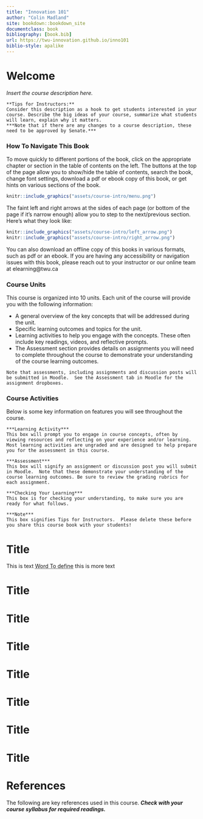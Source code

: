```yaml
---
title: "Innovation 101"
author: "Colin Madland"
site: bookdown::bookdown_site
documentclass: book
bibliography: [book.bib]
url: https://twu-innovation.github.io/inno101
biblio-style: apalike
---
```




# Welcome {-}

*Insert the course description here.*

```block
**Tips for Instructors:**
Consider this description as a hook to get students interested in your course. Describe the big ideas of your course, summarize what students will learn, explain why it matters.
***Note that if there are any changes to a course description, these need to be approved by Senate.***
```

### How To Navigate This Book {-}

To move quickly to different portions of the book, click on the appropriate chapter or section in the table of contents on the left. The buttons at the top of the page allow you to show/hide the table of contents, search the book, change font settings, download a pdf or ebook copy of this book, or get hints on various sections of the book.
```r
knitr::include_graphics("assets/course-intro/menu.png")
```

The faint left and right arrows at the sides of each page (or bottom of the page if it’s narrow enough) allow you to step to the next/previous section. Here’s what they look like:
```r
knitr::include_graphics("assets/course-intro/left_arrow.png")
knitr::include_graphics("assets/course-intro/right_arrow.png")
```

You can also download an offline copy of this books in various formats, such as pdf or an ebook. If you are having any accessibility or navigation issues with this book, please reach out to your instructor or our online team at elearning@twu.ca

### Course Units{-}

This course is organized into 10 units. Each unit of the course will provide you with the following information:

- A general overview of the key concepts that will be addressed during the unit.  
- Specific learning outcomes and topics for the unit.  
- Learning activities to help you engage with the concepts. These often include key readings, videos, and reflective prompts.  
- The Assessment section provides details on assignments you will need to complete throughout the course to demonstrate your understanding of the course learning outcomes.  

```block
Note that assessments, including assignments and discussion posts will be submitted in Moodle.  See the Assessment tab in Moodle for the assignment dropboxes.
```

### Course Activities{-}

Below is some key information on features you will see throughout the course. 

```block
***Learning Activity***  
This box will prompt you to engage in course concepts, often by viewing resources and reflecting on your experience and/or learning. Most learning activities are ungraded and are designed to help prepare you for the assessment in this course.
```

```block
***Assessment***  
This box will signify an assignment or discussion post you will submit in Moodle.  Note that these demonstrate your understanding of the course learning outcomes. Be sure to review the grading rubrics for each assignment.
```

```block
***Checking Your Learning***  
This box is for checking your understanding, to make sure you are ready for what follows.
```

```block
***Note***  
This box signifies Tips for Instructors.  Please delete these before you share this course book with your students!
```

<!--chapter:end:index.Rmd-->

# Title

This is text <abbr title="This is the definition of the word <b>this is emphasized</b>">Word To define</abbr> this is more text

<!--chapter:end:02-u1.Rmd-->

# Title

<!--chapter:end:03-u2.Rmd-->

# Title

<!--chapter:end:04-u3.Rmd-->

# Title

<!--chapter:end:05-u4.Rmd-->

# Title

<!--chapter:end:06-u5.Rmd-->

# Title

<!--chapter:end:07-u6.Rmd-->

# Title

<!--chapter:end:08-u7.Rmd-->

# Title

<!--chapter:end:09-u8.Rmd-->

# References {-}

The following are key references used in this course.  ***Check with your course syllabus for required readings.***


<!--chapter:end:99-references.Rmd-->

